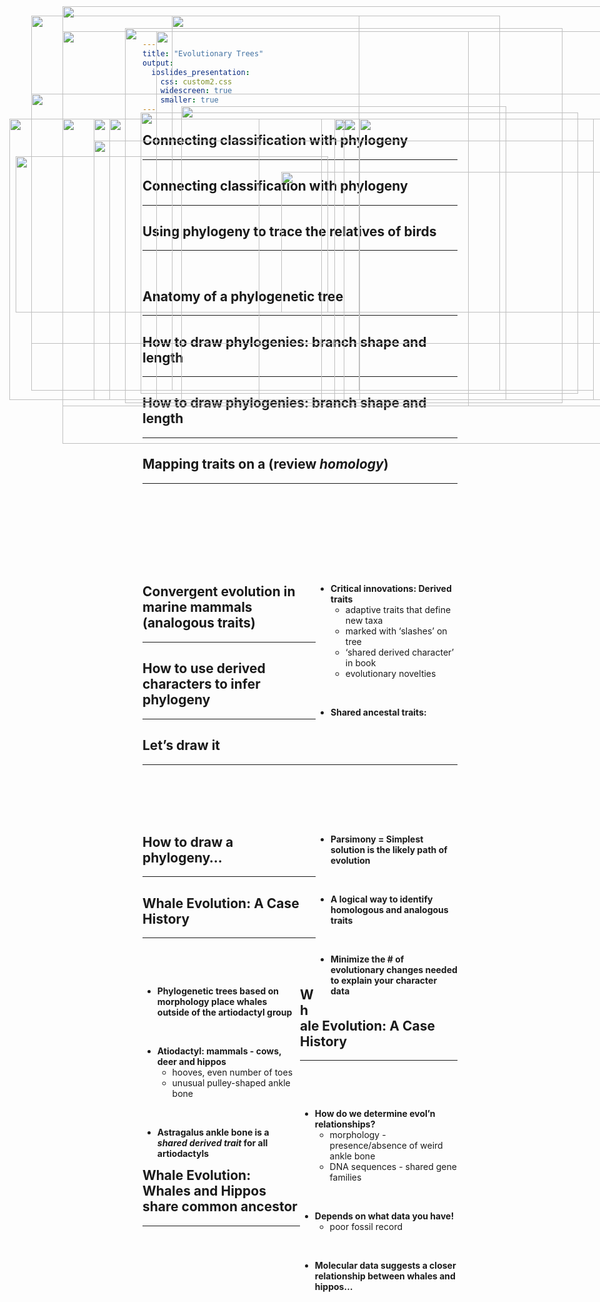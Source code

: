 ```yaml
---
title: "Evolutionary Trees"
output: 
  ioslides_presentation:
    css: custom2.css
    widescreen: true
    smaller: true
---
```


## Connecting classification with phylogeny
<hr>

<IMG STYLE="position:absolute; TOP:190px; LEFT:15px; WIDTH:500px; HEIGHT:450px" SRC="images/class.jpg">


## Connecting classification with phylogeny
<hr>

<IMG STYLE="position:absolute; TOP:190px; LEFT:15px; WIDTH:500px; HEIGHT:450px" SRC="images/class.jpg">

<IMG STYLE="position:absolute; TOP:190px; LEFT:535px; WIDTH:500px; HEIGHT:450px" SRC="images/phylo.jpg">

## Using phylogeny to trace the relatives of birds
<hr>
<br/>

<IMG STYLE="position:absolute; TOP:190px; LEFT:175px; WIDTH:800px; HEIGHT:450px" SRC="images/birdsrelate.jpg">

##

<IMG STYLE="position:absolute; TOP:25px; LEFT:275px; WIDTH:525px; HEIGHT:600px" SRC="images/bird_evo.jpg">

## Anatomy of a phylogenetic tree
<hr>

<IMG STYLE="position:absolute; TOP:190px; LEFT:100px; WIDTH:900px; HEIGHT:450px" SRC="images/tree.jpg">

## 

<IMG STYLE="position:absolute; TOP:50px; LEFT:100px; WIDTH:900px; HEIGHT:600px" SRC="images/polytomy.gif">

## How to draw phylogenies: branch shape and length
<hr>

<IMG STYLE="position:absolute; TOP:180px; LEFT:225px; WIDTH:700px; HEIGHT:450px" SRC="images/shape.jpg">

## How to draw phylogenies: branch shape and length
<hr>

<IMG STYLE="position:absolute; TOP:225px; LEFT:150px; WIDTH:800px; HEIGHT:400px" SRC="images/shape2.png">

## Mapping traits on a  (review *homology*)
<hr>

<IMG STYLE="position:absolute; TOP:190px; LEFT:150px; WIDTH:800px; HEIGHT:450px" SRC="images/clade.jpg">

##
<br/>
<br/>
<br/>
<br/>
<br/>
<br/>


<div style="float: right ; width: 45%;">

* **Critical innovations: Derived traits**
    + adaptive traits that define new taxa
    + marked with 'slashes' on tree
    + 'shared derived character' in book
    + evolutionary novelties

<br/>

* **Shared ancestal traits: **

</div>


<IMG STYLE="position:absolute; TOP:25px; LEFT:50px; WIDTH:525px; HEIGHT:600px" SRC="images/bird_evo.jpg">

## 

<IMG STYLE="position:absolute; TOP:45px; LEFT:200px; WIDTH:700px; HEIGHT:600px" SRC="images/parapoly.jpg">

## Convergent evolution in marine mammals (analogous traits)
<hr>

<IMG STYLE="position:absolute; TOP:170px; LEFT:290px; WIDTH:520px; HEIGHT:470px" SRC="images/convergent.jpg">

## 

<IMG STYLE="position:absolute; TOP:150px; LEFT:50px; WIDTH:1000px; HEIGHT:400px" SRC="images/crabs.png">

## How to use derived characters to infer phylogeny
<hr>

<IMG STYLE="position:absolute; TOP:190px; LEFT:15px; WIDTH:500px; HEIGHT:450px" SRC="images/chractertable.jpg">

## Let's draw it
<hr>
<br/>
<br/>
<br/>
<br/>

<IMG STYLE="position:absolute; TOP:190px; LEFT:15px; WIDTH:500px; HEIGHT:450px" SRC="images/chractertable.jpg">

<div style="float: right; width: 45%;">

* **Parsimony = Simplest solution is the likely path of evolution**

<br/>

* **A logical way to identify homologous and analogous traits**

<br/>

* **Minimize the # of evolutionary changes needed to explain your character data** 

</div>

## How to draw a phylogeny...
<hr>

<IMG STYLE="position:absolute; TOP:190px; LEFT:15px; WIDTH:500px; HEIGHT:450px" SRC="images/chractertable.jpg">

<IMG STYLE="position:absolute; TOP:190px; LEFT:550px; WIDTH:500px; HEIGHT:450px" SRC="images/draw.jpg">

## Whale Evolution: A Case History
<hr>
<br/>
<br/>

<div style="float: left; width: 50%;">

* **Phylogenetic trees based on morphology place whales outside of the artiodactyl group**

<br/>

* **Atiodactyl: mammals - cows, deer and hippos** 
    + hooves, even number of toes
    + unusual pulley-shaped ankle bone

<br/>

* **Astragalus ankle bone is a *shared derived trait* for all artiodactyls**

</div>

<IMG STYLE="position:absolute; TOP:190px; LEFT:575px; WIDTH:400px; HEIGHT:450px" SRC="images/whale1.jpg">


## Whale Evolution: A Case History
<hr>
<br/>
<br/>

<div style="float: right ; width: 50%;">

* **How do we determine evol'n relationships?**
    + morphology - presence/absence of weird ankle bone
    + DNA sequences - shared gene families

<br/>

* **Depends on what data you have!**
    + poor fossil record 

<br/>

* **Molecular data suggests a closer relationship between whales and hippos...**

</div>

<IMG STYLE="position:absolute; TOP:250px; LEFT:25px; WIDTH:500px; HEIGHT:250px" SRC="images/ankle.jpg">

## Whale Evolution: Whales and Hippos share common ancestor
<hr>

<IMG STYLE="position:absolute; TOP:190px; LEFT:15px; WIDTH:400px; HEIGHT:450px" SRC="images/whale2.jpg">

<IMG STYLE="position:absolute; TOP:275px; LEFT:450px; WIDTH:625px; HEIGHT:225px" SRC="images/whale3.jpg">

## 

<IMG STYLE="position:absolute; TOP:50px; LEFT:250px; WIDTH:500px; HEIGHT:600px" SRC="images/treeoflife.jpg">

## 

<IMG STYLE="position:absolute; TOP:10px; LEFT:100px; WIDTH:900px; HEIGHT:700px" SRC="images/treeoflife3.jpg">
